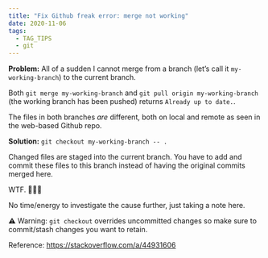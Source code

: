 ```yaml
---
title: "Fix Github freak error: merge not working"
date: 2020-11-06
tags:
  - TAG_TIPS
  - git
---
```


**Problem:** All of a sudden I cannot merge from a branch (let’s call it `my-working-branch`) to the current branch.

Both `git merge my-working-branch` and `git pull origin my-working-branch` (the working branch has been pushed) returns `Already up to date.`.

The files in both branches _are_ different, both on local and remote as seen in the web-based Github repo.

**Solution:** `git checkout my-working-branch -- .`

Changed files are staged into the current branch. You have to add and commit these files to this branch instead of having the original commits merged here.

WTF. 🤷🏽‍♀️

No time/energy to investigate the cause further, just taking a note here.

⚠️ Warning: `git checkout` overrides uncommitted changes so make sure to commit/stash changes you want to retain.

Reference: https://stackoverflow.com/a/44931606
